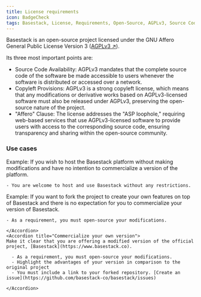 ```yaml
---
title: License requirements
icon: BadgeCheck
tags: Basestack, License, Requirements, Open-Source, AGPLv3, Source Code, Copyleft, Affero, Commercialization, Modifications, Fork, Repository, Issue, Link
---
```



Basestack is an open-source project licensed under the GNU Affero General Public License Version 3 ([AGPLv3 ↗](https://www.gnu.org/licenses/agpl-3.0.en.html?ref=basestack.co)).

Its three most important points are:

- Source Code Availability: AGPLv3 mandates that the complete source code of the software be made accessible to users whenever the software is distributed or accessed over a network.
- Copyleft Provisions: AGPLv3 is a strong copyleft license, which means that any modifications or derivative works based on AGPLv3-licensed software must also be released under AGPLv3, preserving the open-source nature of the project.
- "Affero" Clause: The license addresses the "ASP loophole," requiring web-based services that use AGPLv3-licensed software to provide users with access to the corresponding source code, ensuring transparency and sharing within the open-source community.

### Use cases

<Accordions>
  <Accordion title="Host without Modifications, No Commercialization">
    Example: If you wish to host the Basestack platform without making modifications and have no intention to commercialize a version of the platform.

    - You are welcome to host and use Basestack without any restrictions.

  </Accordion>
    <Accordion title="Customize Basestack without Commercialization">
    Example: If you want to fork the project to create your own features on top of Basestack and there is no expectation for you to commercialize your version of Basestack.

    - As a requirement, you must open-source your modifications.

    </Accordion>
    <Accordion title="Commercialize your own version">
    Make it clear that you are offering a modified version of the official project, [Basestack](https://www.basestack.co).

      - As a requirement, you must open-source your modifications.
      - Highlight the advantages of your version in comparison to the original project
      - You must include a link to your forked repository. [Create an issue](https://github.com/basestack-co/basestack/issues)

    </Accordion>
</Accordions>
